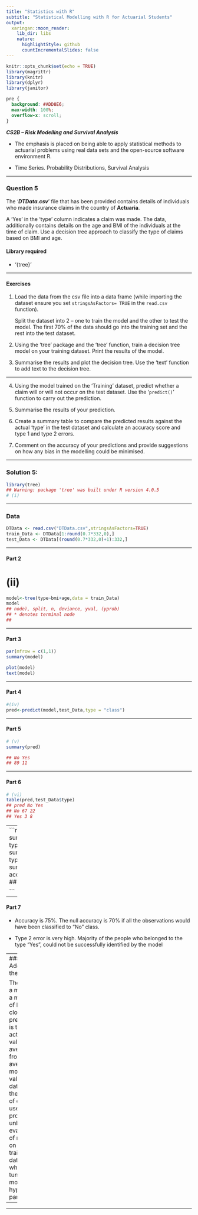 ```yaml
---
title: "Statistics with R"
subtitle: "Statistical Modelling with R for Actuarial Students"
output:
  xaringan::moon_reader:
    lib_dir: libs
    nature:
      highlightStyle: github
      countIncrementalSlides: false
---
```


```r
knitr::opts_chunk$set(echo = TRUE)
library(magrittr)
library(knitr)
library(dplyr)
library(janitor)


```

```css
pre {
  background: #ADD8E6;
  max-width: 100%;
  overflow-x: scroll;
}
```

***CS2B – Risk Modelling and Survival Analysis ***


* The emphasis is placed on being able to apply statistical methods to actuarial problems using real data sets and the open-source software environment R. 

* Time Series. Probability Distributions, Survival Analysis

---

### Question 5

The ‘***DTData.csv***’ file that has been provided contains details of individuals who made insurance claims in the country of **Actuaria**. 

A ‘Yes’ in the ‘type’ column indicates a claim was made. The data, additionally contains details on the age and BMI of the individuals at the time of claim. Use a decision tree approach to classify the type of claims based on BMI and 
age. 

#### Library required 
* ‘{tree}’


---

#### Exercises
1. Load the data from the csv file into a data frame (while importing the dataset ensure you 
set ``stringsAsFactors= TRUE`` in the ``read.csv`` function). 
<p>
Split the dataset into 2 – one to train the model and the other to test the model. 
The first 70% of the data should go into the training set and the rest into the test dataset. 
<p>

2.  Using the ‘tree’ package and the ‘tree’ function, train a decision tree model on your training 
dataset. Print the results of the model. 

3.   Summarise the results and plot the decision tree. Use the ‘text’ function to add text to the 
decision tree.

---

4.   Using the model trained on the ‘Training’ dataset, predict whether a claim will or will not occur on the test dataset. Use the ‘``predict()``’ function to carry out the prediction. 

5.  Summarise the results of your prediction. 

6.  Create a summary table to compare the predicted results against the actual ‘type’ in the test 
dataset and calculate an accuracy score and type 1 and type 2 errors.

7. Comment on the accuracy of your predictions and provide suggestions on how any bias in 
the modelling could be minimised.

---

### Solution 5:
```r


library(tree)
## Warning: package 'tree' was built under R version 4.0.5
# (i)
```
---


### Data 

```r
DTData <- read.csv("DTData.csv",stringsAsFactors=TRUE)
train_Data <- DTData[1:round(0.7*332,0),]
test_Data <- DTData[(round(0.7*332,0)+1):332,]
```
---

#### Part 2

# (ii)
```r


model<-tree(type~bmi+age,data = train_Data) 
model
## node), split, n, deviance, yval, (yprob)
## * denotes terminal node
## 

```

---

#### Part 3
  
```r
par(mfrow = c(1,1))
summary(model) 
```

```r
plot(model)
text(model)
```
---

#### Part 4

```r
#(iv)
pred<-predict(model,test_Data,type = "class")

```

---


#### Part 5

```r

# (v)
summary(pred) 

## No Yes 
## 89 11

```

---

#### Part 6

```r
# (vi)
table(pred,test_Data$type) 
## pred No Yes
## No 67 22
## Yes 3 8
```

---
```r
accuracy<-sum(pred==test_Data$type)/nrow(test_Data)
type1_Error<-sum(pred=="Yes"&test_Data$type=="No")/nrow(test_Data)
type2_Error<-sum(pred=="No"&test_Data$type=="Yes")/nrow(test_Data)
accuracy
## [1] 0.75
type1_Error
## [1] 0.03
type2_Error
## [1] 0.22

```
---

#### Part 7

* Accuracy is 75%. The null accuracy is 70% if all the observations would have been classified to "No" class.

* Type 2 error is very high. Majority of the people who belonged to the type "Yes", could not be successfully identified by the model

---
### Addressing the bias

 The bias of a model is a measure of how close our prediction is to the actual value on average from an average model a validation data set: the sample of data used to provide an unbiased 
evaluation of model fit on the training dataset while tuning model hyper-parameters

---

---